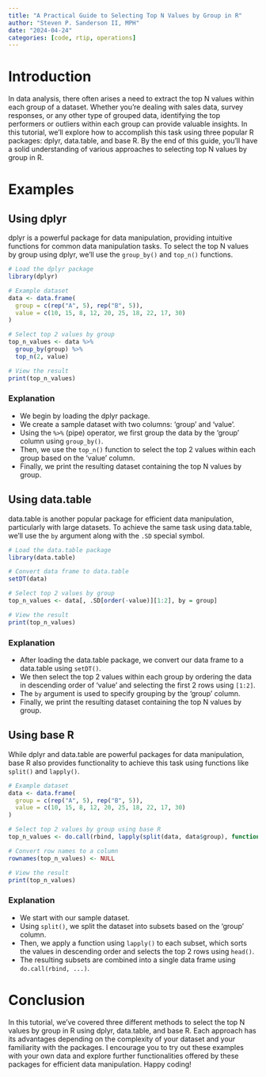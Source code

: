 ```yaml
---
title: "A Practical Guide to Selecting Top N Values by Group in R"
author: "Steven P. Sanderson II, MPH"
date: "2024-04-24"
categories: [code, rtip, operations]
---
```


# Introduction

In data analysis, there often arises a need to extract the top N values within each group of a dataset. Whether you're dealing with sales data, survey responses, or any other type of grouped data, identifying the top performers or outliers within each group can provide valuable insights. In this tutorial, we'll explore how to accomplish this task using three popular R packages: dplyr, data.table, and base R. By the end of this guide, you'll have a solid understanding of various approaches to selecting top N values by group in R.

# Examples

## Using dplyr

dplyr is a powerful package for data manipulation, providing intuitive functions for common data manipulation tasks. To select the top N values by group using dplyr, we'll use the `group_by()` and `top_n()` functions.

```r
# Load the dplyr package
library(dplyr)

# Example dataset
data <- data.frame(
  group = c(rep("A", 5), rep("B", 5)),
  value = c(10, 15, 8, 12, 20, 25, 18, 22, 17, 30)
)

# Select top 2 values by group
top_n_values <- data %>%
  group_by(group) %>%
  top_n(2, value)

# View the result
print(top_n_values)
```

### Explanation

- We begin by loading the dplyr package.
- We create a sample dataset with two columns: 'group' and 'value'.
- Using the `%>%` (pipe) operator, we first group the data by the 'group' column using `group_by()`.
- Then, we use the `top_n()` function to select the top 2 values within each group based on the 'value' column.
- Finally, we print the resulting dataset containing the top N values by group.

## Using data.table

data.table is another popular package for efficient data manipulation, particularly with large datasets. To achieve the same task using data.table, we'll use the `by` argument along with the `.SD` special symbol.

```r
# Load the data.table package
library(data.table)

# Convert data frame to data.table
setDT(data)

# Select top 2 values by group
top_n_values <- data[, .SD[order(-value)][1:2], by = group]

# View the result
print(top_n_values)
```

### Explanation

- After loading the data.table package, we convert our data frame to a data.table using `setDT()`.
- We then select the top 2 values within each group by ordering the data in descending order of 'value' and selecting the first 2 rows using `[1:2]`.
- The `by` argument is used to specify grouping by the 'group' column.
- Finally, we print the resulting dataset containing the top N values by group.

## Using base R

While dplyr and data.table are powerful packages for data manipulation, base R also provides functionality to achieve this task using functions like `split()` and `lapply()`.

```r
# Example dataset
data <- data.frame(
  group = c(rep("A", 5), rep("B", 5)),
  value = c(10, 15, 8, 12, 20, 25, 18, 22, 17, 30)
)

# Select top 2 values by group using base R
top_n_values <- do.call(rbind, lapply(split(data, data$group), function(x) head(x[order(-x$value), ], 2)))

# Convert row names to a column
rownames(top_n_values) <- NULL

# View the result
print(top_n_values)
```

### Explanation

- We start with our sample dataset.
- Using `split()`, we split the dataset into subsets based on the 'group' column.
- Then, we apply a function using `lapply()` to each subset, which sorts the values in descending order and selects the top 2 rows using `head()`.
- The resulting subsets are combined into a single data frame using `do.call(rbind, ...)`.

# Conclusion

In this tutorial, we've covered three different methods to select the top N values by group in R using dplyr, data.table, and base R. Each approach has its advantages depending on the complexity of your dataset and your familiarity with the packages. I encourage you to try out these examples with your own data and explore further functionalities offered by these packages for efficient data manipulation. Happy coding!